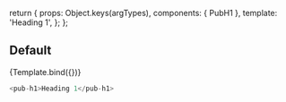 
<Meta title="Components/pub-h1" component={PubH1} />

  return {
    props: Object.keys(argTypes),
    components: { PubH1 },
    template: '<pub-h1 v-bind="$props">Heading 1</pub-h1>',
  };
};

## Default

<Canvas>
  <Story name="Default">{Template.bind({})}</Story>
</Canvas>

```javascript
<pub-h1>Heading 1</pub-h1>
```

<ArgsTable story="Default" />
